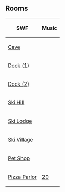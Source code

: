 

==Rooms==
{|class="wikitable" style="margin: 1em auto;"
!SWF!!Music
|-
|[[Media:ArtworkRooms0721Cave13.swf|Cave]]||{{n/a}}
|-
|[[Media:ArtworkRooms0721Dock10.swf|Dock (1)]]||{{n/a}}
|-
|[[Media:ArtworkRooms0721Dock13.swf|Dock (2)]]||{{n/a}}
|-
|[[Media:ArtworkRooms0721Mtn10.swf|Ski Hill]]||{{n/a}}
|-
|[[Media:ArtworkRooms0721Lodge14.swf|Ski Lodge]]||{{n/a}}
|-
|[[Media:ArtworkRooms0721Village12.swf|Ski Village]]||{{n/a}}
|-
|[[Media:ArtworkRooms0721Pet11.swf|Pet Shop]]||{{n/a}}
|-
|[[Media:ArtworkRooms0721Pizza13.swf|Pizza Parlor]]||[[Media:Music20.swf|20]]
|}


{{Events}}